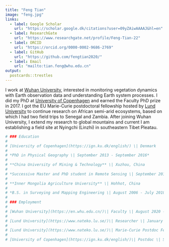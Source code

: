 ```yaml
---
title: "Feng Tian"
image: "feng.jpg"
links:
  - label: Google Scholar
    url: "https://scholar.google.dk/citations?user=09yZAiwAAAAJ&hl=en"
  - label: ResearchGate
    url: "https://www.researchgate.net/profile/Feng-Tian-22"
  - label: ORCID
    url: "https://orcid.org/0000-0002-9686-2769"
  - label: GitHub
    url: "https://github.com/fengtian2020/"
  - label: Email
    url: "mailto:tian.feng@whu.edu.cn"
output:
  postcards::trestles
---
```


I work at [Wuhan University](https://en.whu.edu.cn/), interested in monitoring vegetation dynamics with Earth observation data and understanding Earth system processes. I did my PhD at [University of Copenhagen](https://ign.ku.dk/english/) and earned the Faculty PhD prize in 2017. I got the EU Marie-Curie postdoctoral fellowship hosted by [Lund University](https://www.nateko.lu.se/) to continue research on African semi-arid ecosystems, based on which I had two field trips to Senegal and Zambia. After joining Wuhan University, I extend my research to global mountains and current I am establishing a field site at Nyingchi (Linzhi) in southeastern Tibet Pleatau.\ 

```r
# ### Education
# 
# [University of Copenhagen](https://ign.ku.dk/english/) \| Denmark
# 
# *PhD in Physical Geography \| September 2013 - September 2016*
# 
# **China University of Mining & Technology** \| Xuzhou, China
# 
# *Successive Master and PhD student in Remote Sensing \| September 2010 - May 2013*
# 
# **Inner Mongolia Agriculture University** \| Hohhot, China
# 
# *B.S. in Surveying and Mapping Engineering \| August 2006 - July 2010*
# 
# ### Employment
# 
# [Wuhan University](https://en.whu.edu.cn/)\| Faculty \| August 2020 - Present
# 
# [Lund University](https://www.nateko.lu.se/)\| Researcher \| January 2020 - July 2020
# 
# [Lund University](https://www.nateko.lu.se/)\| Marie-Curie Postdoc Fellow \| January 2018 - December 2019
# 
# [University of Copenhagen](https://ign.ku.dk/english/)\| Postdoc \| September 2016 - December 2017

```